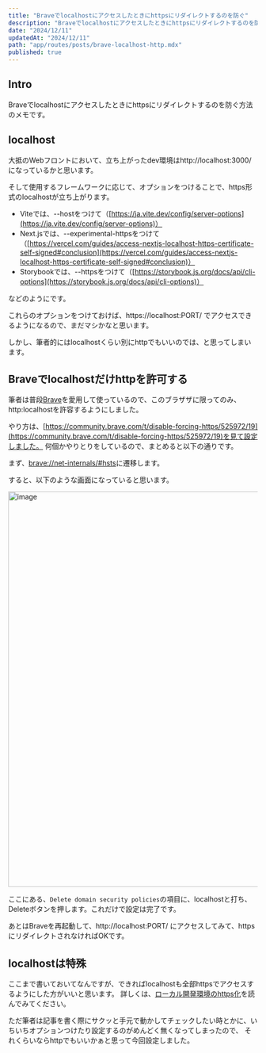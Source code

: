 ```yaml
---
title: "Braveでlocalhostにアクセスしたときにhttpsにリダイレクトするのを防ぐ"
description: "Braveでlocalhostにアクセスしたときにhttpsにリダイレクトするのを防ぐ方法のメモです。"
date: "2024/12/11"
updatedAt: "2024/12/11"
path: "app/routes/posts/brave-localhost-http.mdx"
published: true
---
```


## Intro

Braveでlocalhostにアクセスしたときにhttpsにリダイレクトするのを防ぐ方法のメモです。

## localhost

大抵のWebフロントにおいて、立ち上がったdev環境はhttp://localhost:3000/になっているかと思います。

そして使用するフレームワークに応じて、オプションをつけることで、https形式のlocalhostが立ち上がります。

- Viteでは、--hostをつけて（[https://ja.vite.dev/config/server-options](https://ja.vite.dev/config/server-options)）
- Next.jsでは、--experimental-httpsをつけて（[https://vercel.com/guides/access-nextjs-localhost-https-certificate-self-signed#conclusion](https://vercel.com/guides/access-nextjs-localhost-https-certificate-self-signed#conclusion)）
- Storybookでは、--httpsをつけて（[https://storybook.js.org/docs/api/cli-options](https://storybook.js.org/docs/api/cli-options)）

などのようにです。

これらのオプションをつけておけば、https://localhost:PORT/ でアクセスできるようになるので、まだマシかなと思います。

しかし、筆者的にはlocalhostくらい別にhttpでもいいのでは、と思ってしまいます。

## Braveでlocalhostだけhttpを許可する

筆者は普段[Brave](https://brave.com/)を愛用して使っているので、このブラザザに限ってのみ、http:localhostを許容するようにしました。

やり方は、[https://community.brave.com/t/disable-forcing-https/525972/19](https://community.brave.com/t/disable-forcing-https/525972/19)を見て設定しました。
何個かやりとりをしているので、まとめると以下の通りです。

まず、[brave://net-internals/#hsts](brave://net-internals/#hsts)に遷移します。

すると、以下のような画面になっていると思います。

<img width="798" alt="image" src="https://github.com/user-attachments/assets/976af9a2-376b-4bd3-8aa2-7de96898f849" />

ここにある、`Delete domain security policies`の項目に、localhostと打ち、Deleteボタンを押します。これだけで設定は完了です。

あとはBraveを再起動して、http://localhost:PORT/ にアクセスしてみて、httpsにリダイレクトされなければOKです。

## localhostは特殊

ここまで書いておいてなんですが、できればlocalhostも全部httpsでアクセスするようにした方がいいと思います。
詳しくは、[ローカル開発環境のhttps化](https://blog.jxck.io/entries/2020-06-29/https-for-localhost.html)を読んでみてください。

ただ筆者は記事を書く際にサクッと手元で動かしてチェックしたい時とかに、いちいちオプションつけたり設定するのがめんどく無くなってしまったので、
それくらいならhttpでもいいかぁと思って今回設定しました。